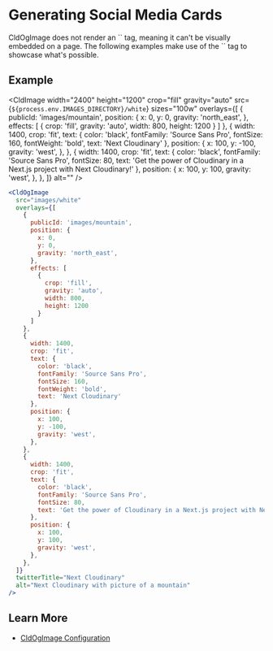 


<Head>
  <title>Social Media Cards - Next Cloudinary</title>
  <meta name="og:title" content="Generating Social Media Cards - Next Cloudinary" />
  <meta name="og:url" content={`https://next-cloudinary.spacejelly.dev/use-cases/social-media-cards`} />
</Head>

<OgImage
  title="Social Media Cards"
  twitterTitle="Generating Social Media Cards"
/>

# Generating Social Media Cards

<Callout emoji={false}>
  CldOgImage does not render an `<img>` tag, meaning it can't be visually embedded on a page. The following examples make use of the `<CldImage>` tag to showcase what's possible.
</Callout>

## Example

<CldImage
  width="2400"
  height="1200"
  crop="fill"
  gravity="auto"
  src={`${process.env.IMAGES_DIRECTORY}/white`}
  sizes="100w"
  overlays={[
    {
      publicId: 'images/mountain',
      position: {
        x: 0,
        y: 0,
        gravity: 'north_east',
      },
      effects: [
        {
          crop: 'fill',
          gravity: 'auto',
          width: 800,
          height: 1200
        }
      ]
    },
    {
      width: 1400,
      crop: 'fit',
      text: {
        color: 'black',
        fontFamily: 'Source Sans Pro',
        fontSize: 160,
        fontWeight: 'bold',
        text: 'Next Cloudinary'
      },
      position: {
        x: 100,
        y: -100,
        gravity: 'west',
      },
    },
    {
      width: 1400,
      crop: 'fit',
      text: {
        color: 'black',
        fontFamily: 'Source Sans Pro',
        fontSize: 80,
        text: 'Get the power of Cloudinary in a Next.js project with Next Cloudinary!'
      },
      position: {
        x: 100,
        y: 100,
        gravity: 'west',
      },
    },
  ]}
  alt=""
/>

```jsx
<CldOgImage
  src="images/white"
  overlays={[
    {
      publicId: 'images/mountain',
      position: {
        x: 0,
        y: 0,
        gravity: 'north_east',
      },
      effects: [
        {
          crop: 'fill',
          gravity: 'auto',
          width: 800,
          height: 1200
        }
      ]
    },
    {
      width: 1400,
      crop: 'fit',
      text: {
        color: 'black',
        fontFamily: 'Source Sans Pro',
        fontSize: 160,
        fontWeight: 'bold',
        text: 'Next Cloudinary'
      },
      position: {
        x: 100,
        y: -100,
        gravity: 'west',
      },
    },
    {
      width: 1400,
      crop: 'fit',
      text: {
        color: 'black',
        fontFamily: 'Source Sans Pro',
        fontSize: 80,
        text: 'Get the power of Cloudinary in a Next.js project with Next Cloudinary!'
      },
      position: {
        x: 100,
        y: 100,
        gravity: 'west',
      },
    },
  ]}
  twitterTitle="Next Cloudinary"
  alt="Next Cloudinary with picture of a mountain"
/>
```

## Learn More
* [CldOgImage Configuration](/components/cldogimage/configuration)